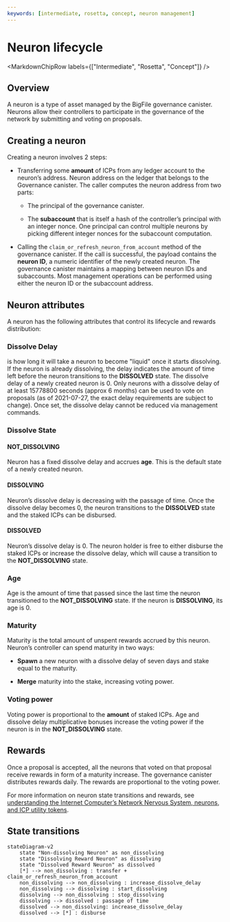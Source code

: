 ```yaml
---
keywords: [intermediate, rosetta, concept, neuron management]
---
```



# Neuron lifecycle

<MarkdownChipRow labels={["Intermediate", "Rosetta", "Concept"]} />

## Overview

A neuron is a type of asset managed by the BigFile governance canister. Neurons allow their controllers to participate in the governance of the network by submitting and voting on proposals.

## Creating a neuron

Creating a neuron involves 2 steps:

-   Transferring some **amount** of ICPs from any ledger account to the neuron’s address. Neuron address on the ledger that belongs to the Governance canister. The caller computes the neuron address from two parts:

    -   The principal of the governance canister.

    -   The **subaccount** that is itself a hash of the controller’s principal with an integer nonce. One principal can control multiple neurons by picking different integer nonces for the subaccount computation.

-   Calling the `claim_or_refresh_neuron_from_account` method of the governance canister. If the call is successful, the payload contains the **neuron ID**, a numeric identifier of the newly created neuron. The governance canister maintains a mapping between neuron IDs and subaccounts. Most management operations can be performed using either the neuron ID or the subaccount address.

## Neuron attributes

A neuron has the following attributes that control its lifecycle and rewards distribution:

### Dissolve Delay  
is how long it will take a neuron to become "liquid" once it starts dissolving. If the neuron is already dissolving, the delay indicates the amount of time left before the neuron transitions to the **DISSOLVED** state. The dissolve delay of a newly created neuron is 0. Only neurons with a dissolve delay of at least 15778800 seconds (approx 6 months) can be used to vote on proposals (as of 2021-07-27, the exact delay requirements are subject to change). Once set, the dissolve delay cannot be reduced via management commands.

### Dissolve State  
#### NOT_DISSOLVING  
Neuron has a fixed dissolve delay and accrues **age**. This is the default state of a newly created neuron.

#### DISSOLVING  
Neuron’s dissolve delay is decreasing with the passage of time. Once the dissolve delay becomes 0, the neuron transitions to the **DISSOLVED** state and the staked ICPs can be disbursed.

#### DISSOLVED  
Neuron’s dissolve delay is 0. The neuron holder is free to either disburse the staked ICPs or increase the dissolve delay, which will cause a transition to the **NOT_DISSOLVING** state.

### Age  
Age is the amount of time that passed since the last time the neuron transitioned to the **NOT_DISSOLVING** state. If the neuron is **DISSOLVING**, its age is 0.

### Maturity  
Maturity is the total amount of unspent rewards accrued by this neuron. Neuron’s controller can spend maturity in two ways:

- **Spawn** a new neuron with a dissolve delay of seven days and stake equal to the maturity.

- **Merge** maturity into the stake, increasing voting power.

### Voting power  
Voting power is proportional to the **amount** of staked ICPs. Age and dissolve delay multiplicative bonuses increase the voting power if the neuron is in the **NOT_DISSOLVING** state.

## Rewards

Once a proposal is accepted, all the neurons that voted on that proposal receive rewards in form of a maturity increase. The governance canister distributes rewards daily. The rewards are proportional to the voting power.

For more information on neuron state transitions and rewards, see [understanding the Internet Computer’s Network Nervous System, neurons, and ICP utility tokens](https://medium.com/dfinity/understanding-the-internet-computers-network-nervous-system-neurons-and-icp-utility-tokens-730dab65cae8).

## State transitions

    stateDiagram-v2
        state "Non-dissolving Neuron" as non_dissolving
        state "Dissolving Reward Neuron" as dissolving
        state "Dissolved Reward Neuron" as dissolved
        [*] --> non_dissolving : transfer + claim_or_refresh_neuron_from_account
        non_dissolving --> non_dissolving : increase_dissolve_delay
        non_dissolving --> dissolving : start_dissolving
        dissolving --> non_dissolving : stop_dissolving
        dissolving --> dissolved : passage of time
        dissolved --> non_dissolving: increase_dissolve_delay
        dissolved --> [*] : disburse
